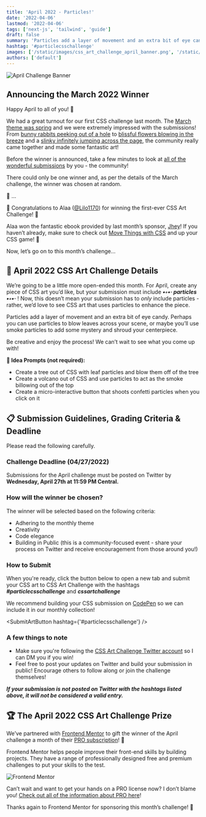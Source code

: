 ```yaml
---
title: 'April 2022 - Particles!'
date: '2022-04-06'
lastmod: '2022-04-06'
tags: ['next-js', 'tailwind', 'guide']
draft: false
summary: 'Particles add a layer of movement and an extra bit of eye candy. This month, use particles in your CSS art submission!'
hashtag: '#particlecsschallenge'
images: ['/static/images/css_art_challenge_april_banner.png', '/static/images/frontendmentor.png']
authors: ['default']
---
```


![April Challenge Banner](/static/images/css_art_challenge_april_banner.png)

## Announcing the March 2022 Winner

Happy April to all of you! 👋

We had a great turnout for our first CSS challenge last month. The [March theme was spring](https://www.cssartchallenge.com/challenge/spring-challenge) and we were extremely impressed with the submissions! From [bunny rabbits peeking out of a hole](https://codepen.io/alaa-anan1/pen/rNpNveO) to [blissful flowers blowing in the breeze](https://codepen.io/alvaromontoro/pen/bGaNdLp) and a [slinky infinitely jumping across the page](https://codepen.io/jh3y/pen/WNXBdyZ), the community really came together and made some fantastic art!

Before the winner is announced, take a few minutes to look at [all of the wonderful submissions](https://codepen.io/collection/zxNNRb) by you - the community!

There could only be one winner and, as per the details of the March challenge, the winner was chosen at random.

🥁 ...

🎉 Congratulations to Alaa ([@Lilo1170](https://twitter.com/Lilo1170)) for winning the first-ever CSS Art Challenge! 🎉

Alaa won the fantastic ebook provided by last month’s sponsor, [Jhey](https://twitter.com/jh3yy)! If you haven’t already, make sure to check out [Move Things with CSS](https://jh3y.gumroad.com/l/move-things-with-css) and up your CSS game! 💪

Now, let’s go on to this month’s challenge...

## 🎨 April 2022 CSS Art Challenge Details

We’re going to be a little more open-ended this month. For April, create any piece of CSS art you’d like, but your submission must include **_•◦•· particles •◦•·_** ! Now, this doesn’t mean your submission has to _only_ include particles - rather, we’d love to see CSS art that uses particles to enhance the piece.

Particles add a layer of movement and an extra bit of eye candy. Perhaps you can use particles to blow leaves across your scene, or maybe you’ll use smoke particles to add some mystery and shroud your centerpiece.

Be creative and enjoy the process! We can’t wait to see what you come up with!

**💭 Idea Prompts (not required):**

- Create a tree out of CSS with leaf particles and blow them off of the tree
- Create a volcano out of CSS and use particles to act as the smoke billowing out of the top
- Create a micro-interactive button that shoots confetti particles when you click on it

## 📋 Submission Guidelines, Grading Criteria & Deadline

Please read the following carefully.

### Challenge Deadline (04/27/2022)

Submissions for the April challenge must be posted on Twitter by **Wednesday, April 27th at 11:59 PM Central.**

### How will the winner be chosen?

The winner will be selected based on the following criteria:

- Adhering to the monthly theme
- Creativity
- Code elegance
- Building in Public (this is a community-focused event - share your process on Twitter and receive encouragement from those around you!)

### How to Submit

When you're ready, click the button below to open a new tab and submit your CSS art to CSS Art Challenge with the hashtags **_#particlecsschallenge_** and **_cssartchallenge_**

We recommend building your CSS submission on [CodePen](https://codepen.io/) so we can include it in our monthly collection!

<SubmitArtButton hashtag={'#particlecsschallenge'} />

### A few things to note

- Make sure you're following the [CSS Art Challenge Twitter account](https://twitter.com/css_art) so I can DM you if you win!
- Feel free to post your updates on Twitter and build your submission in public! Encourage others to follow along or join the challenge themselves!

**_If your submission is not posted on Twitter with the hashtags listed above, it will not be considered a valid entry._**

## 🏆 The April 2022 CSS Art Challenge Prize

We’ve partnered with [Frontend Mentor](https://twitter.com/frontendmentor) to gift the winner of the April challenge a month of their [PRO subscription](https://www.frontendmentor.io/pro)! 🤩

Frontend Mentor helps people improve their front-end skills by building projects. They have a range of professionally designed free and premium challenges to put your skills to the test.

![Frontend Mentor](/static/images/frontendmentor.png)

Can’t wait and want to get your hands on a PRO license now? I don’t blame you! [Check out all of the information about PRO here](https://www.frontendmentor.io/pro)!

Thanks again to Frontend Mentor for sponsoring this month’s challenge! 👏
